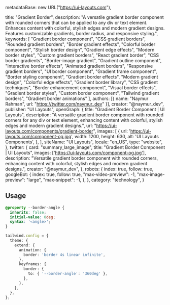   metadataBase: new URL("https://ui-layouts.com"),

  title: "Gradient Border",
  description: "A versatile gradient border component with rounded corners that can be applied to any div or text element. Enhances content with colorful, stylish edges and modern gradient designs. Features customizable gradients, border radius, and responsive styling.",
  keywords: [
    "Gradient border component",
    "CSS gradient borders",
    "Rounded gradient borders",
    "Border gradient effects",
    "Colorful border component",
    "Stylish border design",
    "Gradient edge effects",
    "Modern border styles",
    "Custom gradient borders",
    "React gradient border",
    "CSS border gradients",
    "Border-image gradient",
    "Gradient outline component",
    "Interactive border effects",
    "Animated gradient borders",
    "Responsive gradient borders",
    "UI border component",
    "Gradient frame component",
    "Border styling component",
    "Gradient border effects",
    "Modern gradient design",
    "Colorful edge effects",
    "Gradient border library",
    "CSS gradient techniques",
    "Border enhancement component",
    "Visual border effects",
    "Gradient border styles",
    "Custom border component",
    "Tailwind gradient borders",
    "Gradient border animations"
  ],
  authors: [{ name: "Naymur Rahman", url: "https://twitter.com/naymur_dev" }],
  creator: "@naymur_dev",
  publisher: "UI Layouts",
  openGraph: {
    title: "Gradient Border Component | UI Layouts",
    description: "A versatile gradient border component with rounded corners for any div or text element, enhancing content with colorful, stylish edges and modern gradient designs.",
    url: "https://ui-layouts.com/components/gradient-border",
    images: [
      {
        url: 'https://ui-layouts.com/component-og.jpg',
        width: 1200,
        height: 630,
        alt: 'UI Layouts Components',
      },
    ],
    siteName: "UI Layouts",
    locale: "en_US",
    type: "website",
  },
  twitter: {
    card: "summary_large_image",
    title: "Gradient Border Component | UI Layouts",
    images: ['https://ui-layouts.com/component-og.jpg'],
    description: "Versatile gradient border component with rounded corners, enhancing content with colorful, stylish edges and modern gradient designs.",
    creator: "@naymur_dev",
  },
  robots: {
    index: true,
    follow: true,
    googleBot: {
      index: true,
      follow: true,
      "max-video-preview": -1,
      "max-image-preview": "large",
      "max-snippet": -1,
    },
  },
  category: "technology",
}

<ComponentCodePreview name='gradient-border' hasReTrigger />

## Usage

```css global.css
@property --border-angle {
  inherits: false;
  initial-value: 0deg;
  syntax: '<angle>';
}
```

```ts tailwind.config.ts
tailwind.config = {
  theme: {
    extend: {
      animation: {
        border: 'border 4s linear infinite',
      },
      keyframes: {
        border: {
          to: { '--border-angle': '360deg' },
        },
      },
    },
  },
};
```
